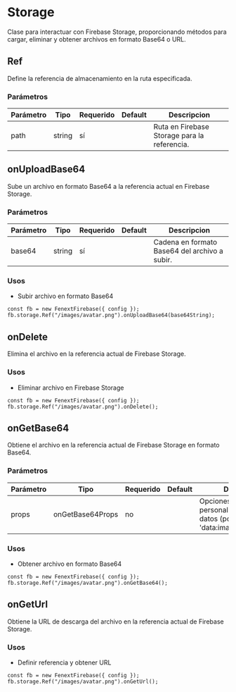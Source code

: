 # Storage

Clase para interactuar con Firebase Storage, proporcionando métodos para cargar, eliminar y obtener archivos en formato Base64 o URL.

## Ref

Define la referencia de almacenamiento en la ruta especificada.

### Parámetros

| Parámetro | Tipo   | Requerido | Default | Descripcion                                  |
| --------- | ------ | --------- | ------- | -------------------------------------------- |
| path      | string | sí        |         | Ruta en Firebase Storage para la referencia. |

## onUploadBase64

Sube un archivo en formato Base64 a la referencia actual en Firebase Storage.

### Parámetros

| Parámetro | Tipo   | Requerido | Default | Descripcion                                   |
| --------- | ------ | --------- | ------- | --------------------------------------------- |
| base64    | string | sí        |         | Cadena en formato Base64 del archivo a subir. |

### Usos

- Subir archivo en formato Base64

```tsx copy
const fb = new FenextFirebase({ config });
fb.storage.Ref("/images/avatar.png").onUploadBase64(base64String);
```

## onDelete

Elimina el archivo en la referencia actual de Firebase Storage.

### Usos

- Eliminar archivo en Firebase Storage

```tsx copy
const fb = new FenextFirebase({ config });
fb.storage.Ref("/images/avatar.png").onDelete();
```

## onGetBase64

Obtiene el archivo en la referencia actual de Firebase Storage en formato Base64.

### Parámetros

| Parámetro | Tipo             | Requerido | Default | Descripcion                                                                             |
| --------- | ---------------- | --------- | ------- | --------------------------------------------------------------------------------------- |
| props     | onGetBase64Props | no        |         | Opciones para personalizar el formato de datos (por defecto: 'data:image/png;base64,'). |

### Usos

- Obtener archivo en formato Base64

```tsx copy
const fb = new FenextFirebase({ config });
fb.storage.Ref("/images/avatar.png").onGetBase64();
```

## onGetUrl

Obtiene la URL de descarga del archivo en la referencia actual de Firebase Storage.

### Usos

- Definir referencia y obtener URL

```tsx copy
const fb = new FenextFirebase({ config });
fb.storage.Ref("/images/avatar.png").onGetUrl();
```
